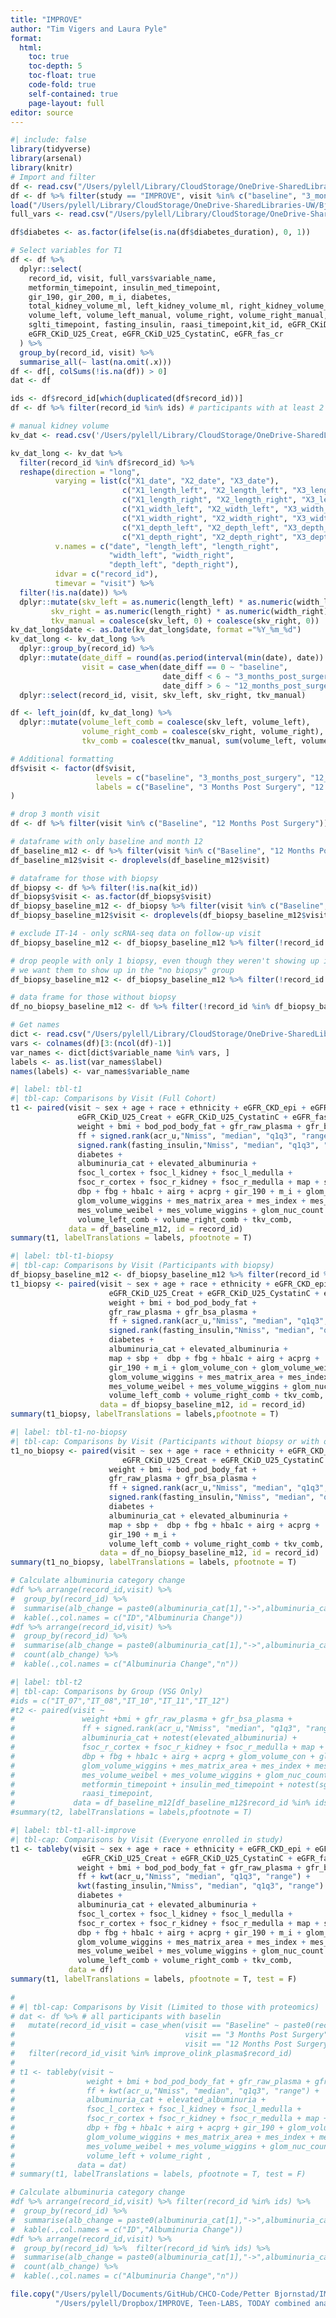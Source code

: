 ```yaml
---
title: "IMPROVE"
author: "Tim Vigers and Laura Pyle"
format:
  html:
    toc: true
    toc-depth: 5
    toc-float: true
    code-fold: true
    self-contained: true
    page-layout: full
editor: source
---
```



```r
#| include: false
library(tidyverse)
library(arsenal)
library(knitr)
# Import and filter
df <- read.csv("/Users/pylell/Library/CloudStorage/OneDrive-SharedLibraries-UW/Bjornstad/Biostatistics Core Shared Drive/Data Harmonization/Data Clean/harmonized_dataset.csv", na.strings = "")
df <- df %>% filter(study == "IMPROVE", visit %in% c("baseline", "3_months_post_surgery", "12_months_post_surgery"))
load("/Users/pylell/Library/CloudStorage/OneDrive-SharedLibraries-UW/Bjornstad/Biostatistics Core Shared Drive/IMPROVE T2D/Olink Data/improve_olink_plasma.Rdata")
full_vars <- read.csv("/Users/pylell/Library/CloudStorage/OneDrive-SharedLibraries-UW/Bjornstad/Biostatistics Core Shared Drive/IMPROVE T2D/Data_Raw/IMPROVE_data_dump_dict.csv", na.strings = "")

df$diabetes <- as.factor(ifelse(is.na(df$diabetes_duration), 0, 1))

# Select variables for T1
df <- df %>%
  dplyr::select(
    record_id, visit, full_vars$variable_name,
    metformin_timepoint, insulin_med_timepoint,
    gir_190, gir_200, m_i, diabetes, 
    total_kidney_volume_ml, left_kidney_volume_ml, right_kidney_volume_ml,
    volume_left, volume_left_manual, volume_right, volume_right_manual,
    sglti_timepoint, fasting_insulin, raasi_timepoint,kit_id, eGFR_CKiD_U25_avg, eGFR_fas_cr_cysc,
    eGFR_CKiD_U25_Creat, eGFR_CKiD_U25_CystatinC, eGFR_fas_cr
  ) %>%
  group_by(record_id, visit) %>%
  summarise_all(~ last(na.omit(.x)))
df <- df[, colSums(!is.na(df)) > 0]
dat <- df

ids <- df$record_id[which(duplicated(df$record_id))]
df <- df %>% filter(record_id %in% ids) # participants with at least 2 visits

# manual kidney volume
kv_dat <- read.csv('/Users/pylell/Library/CloudStorage/OneDrive-SharedLibraries-UW/Bjornstad/Biostatistics Core Shared Drive/Renal HEIR/Data_Cleaned/RENALHEIR_IMPROVE_kidney volume.csv', na.strings = "")

kv_dat_long <- kv_dat %>%
  filter(record_id %in% df$record_id) %>%
  reshape(direction = "long",
          varying = list(c("X1_date", "X2_date", "X3_date"),
                         c("X1_length_left", "X2_length_left", "X3_length_left"),
                         c("X1_length_right", "X2_length_right", "X3_length_right"),
                         c("X1_width_left", "X2_width_left", "X3_width_left"),
                         c("X1_width_right", "X2_width_right", "X3_width_right"),
                         c("X1_depth_left", "X2_depth_left", "X3_depth_left"),
                         c("X1_depth_right", "X2_depth_right", "X3_depth_right")),
          v.names = c("date", "length_left", "length_right", 
                      "width_left", "width_right",
                      "depth_left", "depth_right"),
          idvar = c("record_id"),
          timevar = "visit") %>%
  filter(!is.na(date)) %>%
  dplyr::mutate(skv_left = as.numeric(length_left) * as.numeric(width_left) * as.numeric(depth_left) * (pi/6),
         skv_right = as.numeric(length_right) * as.numeric(width_right) * as.numeric(depth_right) * (pi/6),
         tkv_manual = coalesce(skv_left, 0) + coalesce(skv_right, 0))
kv_dat_long$date <- as.Date(kv_dat_long$date, format ="%Y_%m_%d")
kv_dat_long <- kv_dat_long %>%
  dplyr::group_by(record_id) %>%
  dplyr::mutate(date_diff = round(as.period(interval(min(date), date)) / months(1),1),
                visit = case_when(date_diff == 0 ~ "baseline",
                                  date_diff < 6 ~ "3_months_post_surgery",
                                  date_diff > 6 ~ "12_months_post_surgery")) %>%
  dplyr::select(record_id, visit, skv_left, skv_right, tkv_manual)

df <- left_join(df, kv_dat_long) %>% 
  dplyr::mutate(volume_left_comb = coalesce(skv_left, volume_left),
                volume_right_comb = coalesce(skv_right, volume_right),
                tkv_comb = coalesce(tkv_manual, sum(volume_left, volume_right)))

# Additional formatting
df$visit <- factor(df$visit,
                   levels = c("baseline", "3_months_post_surgery", "12_months_post_surgery"),
                   labels = c("Baseline", "3 Months Post Surgery", "12 Months Post Surgery")
)

# drop 3 month visit
df <- df %>% filter(visit %in% c("Baseline", "12 Months Post Surgery"))

# dataframe with only baseline and month 12
df_baseline_m12 <- df %>% filter(visit %in% c("Baseline", "12 Months Post Surgery"))
df_baseline_m12$visit <- droplevels(df_baseline_m12$visit)

# dataframe for those with biopsy
df_biopsy <- df %>% filter(!is.na(kit_id))
df_biopsy$visit <- as.factor(df_biopsy$visit)
df_biopsy_baseline_m12 <- df_biopsy %>% filter(visit %in% c("Baseline", "12 Months Post Surgery"))
df_biopsy_baseline_m12$visit <- droplevels(df_biopsy_baseline_m12$visit)

# exclude IT-14 - only scRNA-seq data on follow-up visit
df_biopsy_baseline_m12 <- df_biopsy_baseline_m12 %>% filter(!record_id == "IT_14")

# drop people with only 1 biopsy, even though they weren't showing up in table 1 because that table is paired
# we want them to show up in the "no biopsy" group
df_biopsy_baseline_m12 <- df_biopsy_baseline_m12 %>% filter(!record_id %in% c("IT_09", "IT_13", "IT_19", "IT_20"))

# data frame for those without biopsy
df_no_biopsy_baseline_m12 <- df %>% filter(!record_id %in% df_biopsy_baseline_m12$record_id)

# Get names
dict <- read.csv("/Users/pylell/Library/CloudStorage/OneDrive-SharedLibraries-UW/Bjornstad/Biostatistics Core Shared Drive/Data Harmonization/data_dictionary_master.csv", na.strings = "")
vars <- colnames(df)[3:(ncol(df)-1)]
var_names <- dict[dict$variable_name %in% vars, ]
labels <- as.list(var_names$label)
names(labels) <- var_names$variable_name
```

```r
#| label: tbl-t1
#| tbl-cap: Comparisons by Visit (Full Cohort)
t1 <- paired(visit ~ sex + age + race + ethnicity + eGFR_CKD_epi + eGFR_fas_cr_cysc + eGFR_CKiD_U25_avg +
               eGFR_CKiD_U25_Creat + eGFR_CKiD_U25_CystatinC + eGFR_fas_cr +
               weight + bmi + bod_pod_body_fat + gfr_raw_plasma + gfr_bsa_plasma + 
               ff + signed.rank(acr_u,"Nmiss", "median", "q1q3", "range") +
               signed.rank(fasting_insulin,"Nmiss", "median", "q1q3", "range") +
               diabetes +
               albuminuria_cat + elevated_albuminuria +
               fsoc_l_cortex + fsoc_l_kidney + fsoc_l_medulla + 
               fsoc_r_cortex + fsoc_r_kidney + fsoc_r_medulla + map + sbp + 
               dbp + fbg + hba1c + airg + acprg + gir_190 + m_i + glom_volume_con + glom_volume_weibel + 
               glom_volume_wiggins + mes_matrix_area + mes_index + mes_volume_con + 
               mes_volume_weibel + mes_volume_wiggins + glom_nuc_count + 
               volume_left_comb + volume_right_comb + tkv_comb, 
             data = df_baseline_m12, id = record_id)
summary(t1, labelTranslations = labels, pfootnote = T)
```



```r
#| label: tbl-t1-biopsy
#| tbl-cap: Comparisons by Visit (Participants with biopsy)
df_biopsy_baseline_m12 <- df_biopsy_baseline_m12 %>% filter(record_id %nin% "IT_14") # manually removing IT_14 w/o baseline scRNA
t1_biopsy <- paired(visit ~ sex + age + race + ethnicity + eGFR_CKD_epi + eGFR_fas_cr_cysc + eGFR_CKiD_U25_avg +
                      eGFR_CKiD_U25_Creat + eGFR_CKiD_U25_CystatinC + eGFR_fas_cr +
                      weight + bmi + bod_pod_body_fat +
                      gfr_raw_plasma + gfr_bsa_plasma +
                      ff + signed.rank(acr_u,"Nmiss", "median", "q1q3", "range") +
                      signed.rank(fasting_insulin,"Nmiss", "median", "q1q3", "range") +
                      diabetes +
                      albuminuria_cat + elevated_albuminuria +
                      map + sbp +  dbp + fbg + hba1c + airg + acprg + 
                      gir_190 + m_i + glom_volume_con + glom_volume_weibel + 
                      glom_volume_wiggins + mes_matrix_area + mes_index + mes_volume_con + 
                      mes_volume_weibel + mes_volume_wiggins + glom_nuc_count +
                      volume_left_comb + volume_right_comb + tkv_comb, 
                    data = df_biopsy_baseline_m12, id = record_id)
summary(t1_biopsy, labelTranslations = labels,pfootnote = T)

```

```r
#| label: tbl-t1-no-biopsy
#| tbl-cap: Comparisons by Visit (Participants without biopsy or with only one biopsy)
t1_no_biopsy <- paired(visit ~ sex + age + race + ethnicity + eGFR_CKD_epi + eGFR_fas_cr_cysc + eGFR_CKiD_U25_avg +
                         eGFR_CKiD_U25_Creat + eGFR_CKiD_U25_CystatinC + eGFR_fas_cr +
                      weight + bmi + bod_pod_body_fat +
                      gfr_raw_plasma + gfr_bsa_plasma +
                      ff + signed.rank(acr_u,"Nmiss", "median", "q1q3", "range") + 
                      signed.rank(fasting_insulin,"Nmiss", "median", "q1q3", "range") +
                      diabetes +
                      albuminuria_cat + elevated_albuminuria +
                      map + sbp +  dbp + fbg + hba1c + airg + acprg + 
                      gir_190 + m_i +
                      volume_left_comb + volume_right_comb + tkv_comb, 
                    data = df_no_biopsy_baseline_m12, id = record_id)
summary(t1_no_biopsy, labelTranslations = labels, pfootnote = T)

```

```r
# Calculate albuminuria category change
#df %>% arrange(record_id,visit) %>%
#  group_by(record_id) %>% 
#  summarise(alb_change = paste0(albuminuria_cat[1],"->",albuminuria_cat[2])) %>%
#  kable(.,col.names = c("ID","Albuminuria Change"))
#df %>% arrange(record_id,visit) %>%
#  group_by(record_id) %>% 
#  summarise(alb_change = paste0(albuminuria_cat[1],"->",albuminuria_cat[2])) %>%
#  count(alb_change) %>%
#  kable(.,col.names = c("Albuminuria Change","n"))
```

```r
#| label: tbl-t2
#| tbl-cap: Comparisons by Group (VSG Only)
#ids = c("IT_07","IT_08","IT_10","IT_11","IT_12")
#t2 <- paired(visit ~ 
#               weight +bmi + gfr_raw_plasma + gfr_bsa_plasma + 
#               ff + signed.rank(acr_u,"Nmiss", "median", "q1q3", "range") + 
#               albuminuria_cat + notest(elevated_albuminuria) +
#               fsoc_r_cortex + fsoc_r_kidney + fsoc_r_medulla + map + sbp + 
#               dbp + fbg + hba1c + airg + acprg + glom_volume_con + glom_volume_weibel + 
#               glom_volume_wiggins + mes_matrix_area + mes_index + mes_volume_con + 
#               mes_volume_weibel + mes_volume_wiggins + glom_nuc_count + 
#               metformin_timepoint + insulin_med_timepoint + notest(sglti_timepoint) + 
#               raasi_timepoint, 
#             data = df_baseline_m12[df_baseline_m12$record_id %in% ids,], id = record_id)
#summary(t2, labelTranslations = labels,pfootnote = T)
```

```r
#| label: tbl-t1-all-improve
#| tbl-cap: Comparisons by Visit (Everyone enrolled in study)
t1 <- tableby(visit ~ sex + age + race + ethnicity + eGFR_CKD_epi + eGFR_fas_cr_cysc + eGFR_CKiD_U25_avg +
                eGFR_CKiD_U25_Creat + eGFR_CKiD_U25_CystatinC + eGFR_fas_cr +
               weight + bmi + bod_pod_body_fat + gfr_raw_plasma + gfr_bsa_plasma + 
               ff + kwt(acr_u,"Nmiss", "median", "q1q3", "range") + 
               kwt(fasting_insulin,"Nmiss", "median", "q1q3", "range") +
               diabetes +
               albuminuria_cat + elevated_albuminuria +
               fsoc_l_cortex + fsoc_l_kidney + fsoc_l_medulla + 
               fsoc_r_cortex + fsoc_r_kidney + fsoc_r_medulla + map + sbp + 
               dbp + fbg + hba1c + airg + acprg + gir_190 + m_i + glom_volume_con + glom_volume_weibel + 
               glom_volume_wiggins + mes_matrix_area + mes_index + mes_volume_con + 
               mes_volume_weibel + mes_volume_wiggins + glom_nuc_count + 
               volume_left_comb + volume_right_comb + tkv_comb,  
             data = df)
summary(t1, labelTranslations = labels, pfootnote = T, test = F)
  
#   
# #| tbl-cap: Comparisons by Visit (Limited to those with proteomics)
# dat <- df %>% # all participants with baselin
#   mutate(record_id_visit = case_when(visit == "Baseline" ~ paste0(record_id, "_BL"),
#                                      visit == "3 Months Post Surgery" ~ paste0(record_id, "_3M"),
#                                      visit == "12 Months Post Surgery" ~ paste0(record_id, "_12M"))) %>%
#   filter(record_id_visit %in% improve_olink_plasma$record_id)
#   
# t1 <- tableby(visit ~ 
#                weight + bmi + bod_pod_body_fat + gfr_raw_plasma + gfr_bsa_plasma + 
#                ff + kwt(acr_u,"Nmiss", "median", "q1q3", "range") + 
#                albuminuria_cat + elevated_albuminuria +
#                fsoc_l_cortex + fsoc_l_kidney + fsoc_l_medulla + 
#                fsoc_r_cortex + fsoc_r_kidney + fsoc_r_medulla + map + sbp + 
#                dbp + fbg + hba1c + airg + acprg + gir_190 + glom_volume_con + glom_volume_weibel + 
#                glom_volume_wiggins + mes_matrix_area + mes_index + mes_volume_con + 
#                mes_volume_weibel + mes_volume_wiggins + glom_nuc_count + 
#                volume_left + volume_right , 
#              data = dat)
# summary(t1, labelTranslations = labels, pfootnote = T, test = F)
```

```r
# Calculate albuminuria category change
#df %>% arrange(record_id,visit) %>% filter(record_id %in% ids) %>%
#  group_by(record_id) %>% 
#  summarise(alb_change = paste0(albuminuria_cat[1],"->",albuminuria_cat[2])) %>%
#  kable(.,col.names = c("ID","Albuminuria Change"))
#df %>% arrange(record_id,visit) %>%
#  group_by(record_id) %>%  filter(record_id %in% ids) %>%
#  summarise(alb_change = paste0(albuminuria_cat[1],"->",albuminuria_cat[2])) %>%
#  count(alb_change) %>%
#  kable(.,col.names = c("Albuminuria Change","n"))
```

```r
file.copy("/Users/pylell/Documents/GitHub/CHCO-Code/Petter Bjornstad/IMPROVE/table1_for_Jeet.html",
          "/Users/pylell/Dropbox/IMPROVE, Teen-LABS, TODAY combined analysis/IMPROVE results/table1_for_Jeet.html",overwrite = TRUE)

```